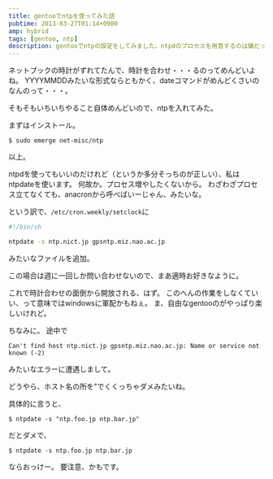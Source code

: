 ```yaml
---
title: gentooでntpを使ってみた話
pubtime: 2013-03-27T01:14+0900
amp: hybrid
tags: [gentoo, ntp]
description: gentooでntpの設定をしてみました。ntpdのプロセスを用意するのは嫌だったので、cronから定期的にntpdateを呼び出す形式にしています。
---
```


ネットブックの時計がずれてたんで、時計を合わせ・・・るのってめんどいよね。
YYYYMMDDみたいな形式ならともかく、dateコマンドがめんどくさいのなんのって・・・。

そもそもいちいちやること自体めんどいので、ntpを入れてみた。

まずはインストール。
``` shell
$ sudo emerge net-misc/ntp
```
以上。

ntpdを使ってもいいのだけれど（というか多分そっちのが正しい）、私はntpdateを使います。
何故か。プロセス増やしたくないから。
わざわざプロセス立てなくても、anacronから呼べばいーじゃん、みたいな。

という訳で、`/etc/cron.weekly/setclock`に
``` bash
#!/bin/sh

ntpdate -s ntp.nict.jp gpsntp.miz.nao.ac.jp
```
みたいなファイルを追加。

この場合は週に一回しか問い合わせないので、まあ適時お好きなように。

これで時計合わせの面倒から開放される、はず。
このへんの作業をしなくていい、って意味ではwindowsに軍配かもねぇ。
ま、自由なgentooのがやっぱり楽しいけれど。

ちなみに。
途中で
```
Can't find host ntp.nict.jp gpsntp.miz.nao.ac.jp: Name or service not known (-2)
```
みたいなエラーに遭遇しまして。

どうやら、ホスト名の所を"でくくっちゃダメみたいね。

具体的に言うと、
``` shell
$ ntpdate -s "ntp.foo.jp ntp.bar.jp"
```
だとダメで、
``` shell
$ ntpdate -s ntp.foo.jp ntp.bar.jp
```
ならおっけー。
要注意、かもです。
